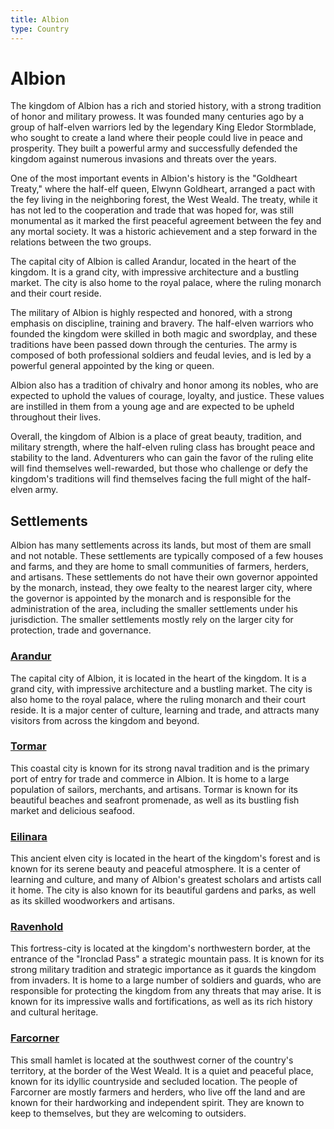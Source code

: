 ```yaml
---
title: Albion
type: Country
---
```


# Albion

The kingdom of Albion has a rich and storied history, with a strong tradition of
honor and military prowess. It was founded many centuries ago by a group of
half-elven warriors led by the legendary King Eledor Stormblade, who sought to
create a land where their people could live in peace and prosperity. They built
a powerful army and successfully defended the kingdom against numerous invasions
and threats over the years.

One of the most important events in Albion's history is the "Goldheart Treaty,"
where the half-elf queen, Elwynn Goldheart, arranged a pact with the fey living
in the neighboring forest, the West Weald. The treaty, while it has not led to
the cooperation and trade that was hoped for, was still monumental as it marked
the first peaceful agreement between the fey and any mortal society. It was a
historic achievement and a step forward in the relations between the two groups.

The capital city of Albion is called Arandur, located in the heart of the
kingdom. It is a grand city, with impressive architecture and a bustling market.
The city is also home to the royal palace, where the ruling monarch and their
court reside.

The military of Albion is highly respected and honored, with a strong emphasis
on discipline, training and bravery. The half-elven warriors who founded the
kingdom were skilled in both magic and swordplay, and these traditions have been
passed down through the centuries. The army is composed of both professional
soldiers and feudal levies, and is led by a powerful general appointed by the
king or queen.

Albion also has a tradition of chivalry and honor among its nobles, who are
expected to uphold the values of courage, loyalty, and justice. These values are
instilled in them from a young age and are expected to be upheld throughout
their lives.

Overall, the kingdom of Albion is a place of great beauty, tradition, and
military strength, where the half-elven ruling class has brought peace and
stability to the land. Adventurers who can gain the favor of the ruling elite
will find themselves well-rewarded, but those who challenge or defy the
kingdom's traditions will find themselves facing the full might of the
half-elven army.

## Settlements

Albion has many settlements across its lands, but most of them are small and not
notable. These settlements are typically composed of a few houses and farms, and
they are home to small communities of farmers, herders, and artisans. These
settlements do not have their own governor appointed by the monarch, instead,
they owe fealty to the nearest larger city, where the governor is appointed by
the monarch and is responsible for the administration of the area, including the
smaller settlements under his jurisdiction. The smaller settlements mostly rely
on the larger city for protection, trade and governance.

### [Arandur](./large-settlements/arandur)

The capital city of Albion, it is located in the heart of the kingdom. It is a
grand city, with impressive architecture and a bustling market. The city is also
home to the royal palace, where the ruling monarch and their court reside. It is
a major center of culture, learning and trade, and attracts many visitors from
across the kingdom and beyond.

### [Tormar](./large-settlements/tormar)

This coastal city is known for its strong naval tradition and is the primary
port of entry for trade and commerce in Albion. It is home to a large population
of sailors, merchants, and artisans. Tormar is known for its beautiful beaches
and seafront promenade, as well as its bustling fish market and delicious
seafood.

### [Eilinara](./large-settlements/eilinara)

This ancient elven city is located in the heart of the kingdom's forest and is
known for its serene beauty and peaceful atmosphere. It is a center of learning
and culture, and many of Albion's greatest scholars and artists call it home.
The city is also known for its beautiful gardens and parks, as well as its
skilled woodworkers and artisans.

### [Ravenhold](./large-settlements/ravenhold)

This fortress-city is located at the kingdom's northwestern border, at the
entrance of the "Ironclad Pass" a strategic mountain pass. It is known for its
strong military tradition and strategic importance as it guards the kingdom from
invaders. It is home to a large number of soldiers and guards, who are
responsible for protecting the kingdom from any threats that may arise. It is
known for its impressive walls and fortifications, as well as its rich history
and cultural heritage.

### [Farcorner](./other-settlements/farcorner)

This small hamlet is located at the southwest corner of the country's territory,
at the border of the West Weald. It is a quiet and peaceful place, known for its
idyllic countryside and secluded location. The people of Farcorner are mostly
farmers and herders, who live off the land and are known for their hardworking
and independent spirit. They are known to keep to themselves, but they are
welcoming to outsiders.
